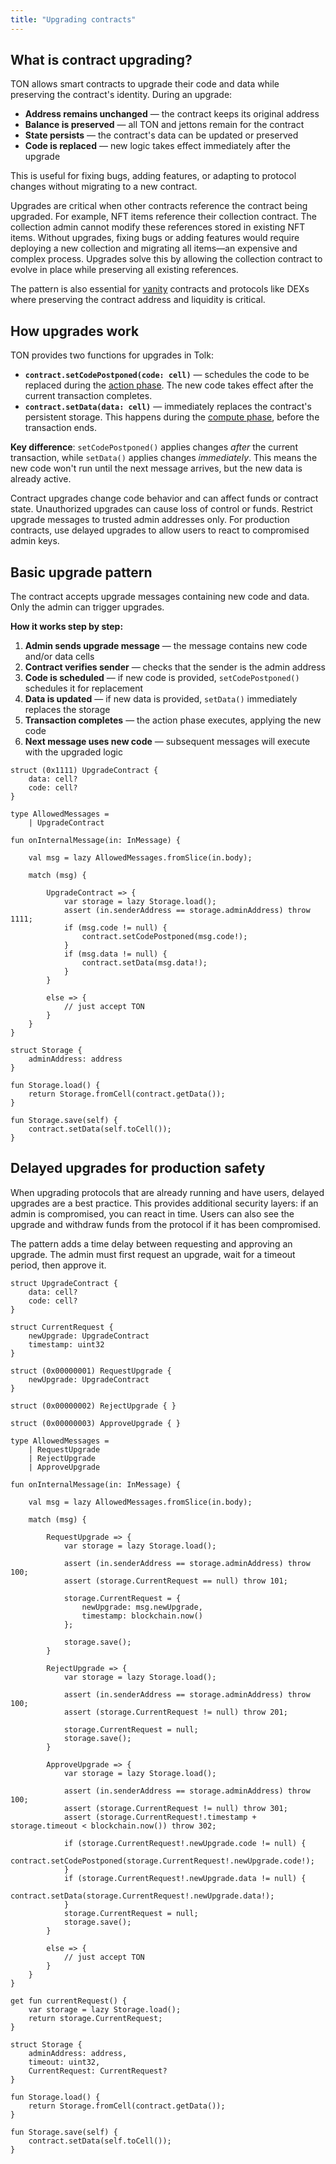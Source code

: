 ```yaml
---
title: "Upgrading contracts"
---
```



## What is contract upgrading?

TON allows smart contracts to upgrade their code and data while preserving the contract's identity. During an upgrade:

- **Address remains unchanged** — the contract keeps its original address
- **Balance is preserved** — all TON and jettons remain for the contract
- **State persists** — the contract's data can be updated or preserved
- **Code is replaced** — new logic takes effect immediately after the upgrade

This is useful for fixing bugs, adding features, or adapting to protocol changes without migrating to a new contract. 

Upgrades are critical when other contracts reference the contract being upgraded. For example, NFT items reference their collection contract. The collection admin cannot modify these references stored in existing NFT items. Without upgrades, fixing bugs or adding features would require deploying a new collection and migrating all items—an expensive and complex process. Upgrades solve this by allowing the collection contract to evolve in place while preserving all existing references.

The pattern is also essential for [vanity](/contract-dev/vanity) contracts and protocols like DEXs where preserving the contract address and liquidity is critical.

## How upgrades work

TON provides two functions for upgrades in Tolk:

- **`contract.setCodePostponed(code: cell)`** — schedules the code to be replaced during the [action phase](/foundations/phases#action-phase). The new code takes effect after the current transaction completes.
- **`contract.setData(data: cell)`** — immediately replaces the contract's persistent storage. This happens during the [compute phase](/foundations/phases#compute-phase), before the transaction ends.

**Key difference**: `setCodePostponed()` applies changes *after* the current transaction, while `setData()` applies changes *immediately*. This means the new code won't run until the next message arrives, but the new data is already active.

<Aside
  type="caution"
>
  Contract upgrades change code behavior and can affect funds or contract state. Unauthorized upgrades can cause loss of control or funds. Restrict upgrade messages to trusted admin addresses only. For production contracts, use delayed upgrades to allow users to react to compromised admin keys.
</Aside>

## Basic upgrade pattern

The contract accepts upgrade messages containing new code and data. Only the admin can trigger upgrades.

**How it works step by step:**

1. **Admin sends upgrade message** — the message contains new code and/or data cells
1. **Contract verifies sender** — checks that the sender is the admin address
1. **Code is scheduled** — if new code is provided, `setCodePostponed()` schedules it for replacement
1. **Data is updated** — if new data is provided, `setData()` immediately replaces the storage
1. **Transaction completes** — the action phase executes, applying the new code
1. **Next message uses new code** — subsequent messages will execute with the upgraded logic

```tolk
struct (0x1111) UpgradeContract {
    data: cell?
    code: cell?
}

type AllowedMessages =
    | UpgradeContract

fun onInternalMessage(in: InMessage) {

    val msg = lazy AllowedMessages.fromSlice(in.body);

    match (msg) {

        UpgradeContract => {
            var storage = lazy Storage.load();
            assert (in.senderAddress == storage.adminAddress) throw 1111;
            if (msg.code != null) {
                contract.setCodePostponed(msg.code!);
            }
            if (msg.data != null) {
                contract.setData(msg.data!);
            }
        }

        else => { 
            // just accept TON 
        }
    }
}

struct Storage {
    adminAddress: address
}

fun Storage.load() {
    return Storage.fromCell(contract.getData());
}

fun Storage.save(self) {
    contract.setData(self.toCell());
}
```

## Delayed upgrades for production safety

When upgrading protocols that are already running and have users, delayed upgrades are a best practice. This provides additional security layers: if an admin is compromised, you can react in time. Users can also see the upgrade and withdraw funds from the protocol if it has been compromised.

The pattern adds a time delay between requesting and approving an upgrade. The admin must first request an upgrade, wait for a timeout period, then approve it.

```tolk
struct UpgradeContract {
    data: cell?
    code: cell?
}

struct CurrentRequest {
    newUpgrade: UpgradeContract
    timestamp: uint32
}

struct (0x00000001) RequestUpgrade {
    newUpgrade: UpgradeContract
}

struct (0x00000002) RejectUpgrade { }

struct (0x00000003) ApproveUpgrade { }

type AllowedMessages =
    | RequestUpgrade
    | RejectUpgrade
    | ApproveUpgrade

fun onInternalMessage(in: InMessage) {

    val msg = lazy AllowedMessages.fromSlice(in.body);

    match (msg) {

        RequestUpgrade => {
            var storage = lazy Storage.load();

            assert (in.senderAddress == storage.adminAddress) throw 100;
            assert (storage.CurrentRequest == null) throw 101;

            storage.CurrentRequest = {
                newUpgrade: msg.newUpgrade,
                timestamp: blockchain.now()
            };

            storage.save();
        }

        RejectUpgrade => {
            var storage = lazy Storage.load();

            assert (in.senderAddress == storage.adminAddress) throw 100;
            assert (storage.CurrentRequest != null) throw 201;

            storage.CurrentRequest = null;
            storage.save();
        }

        ApproveUpgrade => {
            var storage = lazy Storage.load();
            
            assert (in.senderAddress == storage.adminAddress) throw 100;
            assert (storage.CurrentRequest != null) throw 301;
            assert (storage.CurrentRequest!.timestamp + storage.timeout < blockchain.now()) throw 302;

            if (storage.CurrentRequest!.newUpgrade.code != null) {
                contract.setCodePostponed(storage.CurrentRequest!.newUpgrade.code!);
            }
            if (storage.CurrentRequest!.newUpgrade.data != null) {
                contract.setData(storage.CurrentRequest!.newUpgrade.data!);
            }
            storage.CurrentRequest = null;
            storage.save();
        }

        else => { 
            // just accept TON 
        }
    }
}

get fun currentRequest() {
    var storage = lazy Storage.load();
    return storage.CurrentRequest;
}

struct Storage {
    adminAddress: address,
    timeout: uint32,
    CurrentRequest: CurrentRequest?
}

fun Storage.load() {
    return Storage.fromCell(contract.getData());
}

fun Storage.save(self) {
    contract.setData(self.toCell());
}
```
